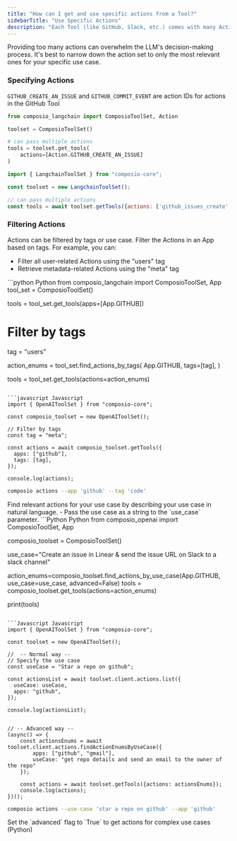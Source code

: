 ```yaml
---
title: "How can I get and use specific actions from a Tool?"
sidebarTitle: "Use Specific Actions"
description: "Each Tool (like GitHub, Slack, etc.) comes with many Actions. You can explore all available Tools & Actions [here](https://app.composio.dev/apps). Each Action has an associated action ID which you can use to call the action."
---
```


<Tip>
  Providing too many actions can overwhelm the LLM's decision-making process. It's best to narrow down the action set to only the most relevant ones for your specific use case.
</Tip>

### Specifying Actions
`GITHUB_CREATE_AN_ISSUE` and `GITHUB_COMMIT_EVENT` are action IDs for actions in the GitHub Tool
<CodeGroup>
```python Python
from composio_langchain import ComposioToolSet, Action

toolset = ComposioToolSet()

# can pass multiple actions
tools = toolset.get_tools(
    actions=[Action.GITHUB_CREATE_AN_ISSUE]
)
```

```javascript Javascript
import { LangchainToolSet } from "composio-core";

const toolset = new LangchainToolSet();

// can pass multiple actions
const tools = await toolset.getTools({actions: ['github_issues_create','github_commit_event']});
```
</CodeGroup>

### Filtering Actions
Actions can be filtered by tags or use case.
<Tabs>
<Tab title="Filtering Actions by Tags">
Filter the Actions in an App based on tags.
For example, you can:
- Filter all user-related Actions using the "users" tag
- Retrieve metadata-related Actions using the "meta" tag

<CodeGroup>
```python Python
from composio_langchain import ComposioToolSet, App
tool_set = ComposioToolSet()

tools = tool_set.get_tools(apps=[App.GITHUB]) 

# Filter by tags
tag = "users"

action_enums = tool_set.find_actions_by_tags(
    App.GITHUB,
    tags=[tag], 
)

tools = tool_set.get_tools(actions=action_enums)
```

```javascript Javascript
import { OpenAIToolSet } from "composio-core";

const composio_toolset = new OpenAIToolSet();

// Filter by tags
const tag = "meta";

const actions = await composio_toolset.getTools({
  apps: ["github"],
  tags: [tag],
});

console.log(actions);
```

```bash CLI
composio actions --app 'github' --tag 'code' 
```
</CodeGroup>
</Tab>
<Tab title="Filtering Actions by Use Case">
Find relevant actions for your use case by describing your use case in natural language.
- Pass the use case as a string to the `use_case` parameter.
<CodeGroup>
```Python Python
from composio_openai import ComposioToolSet, App

composio_toolset = ComposioToolSet()

use_case="Create an issue in Linear & send the issue URL on Slack to a slack channel"

action_enums=composio_toolset.find_actions_by_use_case(App.GITHUB, use_case=use_case, advanced=False)
tools = composio_toolset.get_tools(actions=action_enums)

print(tools)
```

```Javascript Javascript
import { OpenAIToolSet } from "composio-core";

const toolset = new OpenAIToolSet();

//  -- Normal way --
// Specify the use case
const useCase = "Star a repo on github";

const actionsList = await toolset.client.actions.list({
  useCase: useCase,
  apps: "github",
});

console.log(actionsList);


// -- Advanced way --
(async() => {
    const actionsEnums = await toolset.client.actions.findActionEnumsByUseCase({
        apps: ["github", "gmail"],
        useCase: "get repo details and send an email to the owner of the repo"
    });

    const actions = await toolset.getTools({actions: actionsEnums});
    console.log(actions);
})();
```

```bash CLI
composio actions --use-case 'star a repo on github' --app 'github'
```
</CodeGroup>
<Tip>
Set the `advanced` flag to `True` to get actions for complex use cases (Python)
</Tip>
</Tab>
</Tabs>
